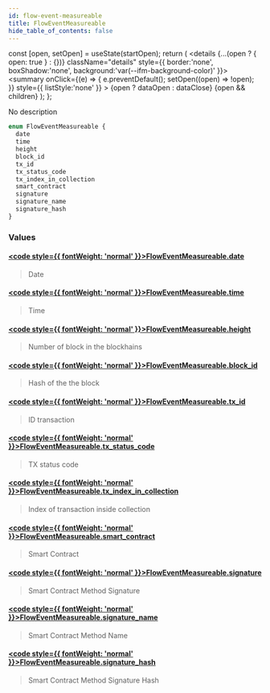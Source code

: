 ```yaml
---
id: flow-event-measureable
title: FlowEventMeasureable
hide_table_of_contents: false
---
```







  const [open, setOpen] = useState(startOpen);
  return (
    <details {...(open ? { open: true } : {})} className="details" style={{ border:'none', boxShadow:'none', background:'var(--ifm-background-color)' }}>
      <summary
        onClick={(e) => {
          e.preventDefault();
          setOpen((open) => !open);
        }}
        style={{ listStyle:'none' }}
      >
      {open ? dataOpen : dataClose}
      </summary>
      {open && children}
    </details>
  );
};








No description


```graphql
enum FlowEventMeasureable {
  date
  time
  height
  block_id
  tx_id
  tx_status_code
  tx_index_in_collection
  smart_contract
  signature
  signature_name
  signature_hash
}
```




### Values

#### [<code style={{ fontWeight: 'normal' }}>FlowEventMeasureable.<b>date</b></code>](#)  
> 
> 
> Date
> 

#### [<code style={{ fontWeight: 'normal' }}>FlowEventMeasureable.<b>time</b></code>](#)  
> 
> 
> Time
> 

#### [<code style={{ fontWeight: 'normal' }}>FlowEventMeasureable.<b>height</b></code>](#)  
> 
> 
> Number of block in the blockhains
> 

#### [<code style={{ fontWeight: 'normal' }}>FlowEventMeasureable.<b>block_id</b></code>](#)  
> 
> 
> Hash of the the block
> 

#### [<code style={{ fontWeight: 'normal' }}>FlowEventMeasureable.<b>tx_id</b></code>](#)  
> 
> 
> ID transaction
> 

#### [<code style={{ fontWeight: 'normal' }}>FlowEventMeasureable.<b>tx_status_code</b></code>](#)  
> 
> 
> TX status code
> 

#### [<code style={{ fontWeight: 'normal' }}>FlowEventMeasureable.<b>tx_index_in_collection</b></code>](#)  
> 
> 
> Index of transaction inside collection
> 

#### [<code style={{ fontWeight: 'normal' }}>FlowEventMeasureable.<b>smart_contract</b></code>](#)  
> 
> 
> Smart Contract
> 

#### [<code style={{ fontWeight: 'normal' }}>FlowEventMeasureable.<b>signature</b></code>](#)  
> 
> 
> Smart Contract Method Signature
> 

#### [<code style={{ fontWeight: 'normal' }}>FlowEventMeasureable.<b>signature_name</b></code>](#)  
> 
> 
> Smart Contract Method Name
> 

#### [<code style={{ fontWeight: 'normal' }}>FlowEventMeasureable.<b>signature_hash</b></code>](#)  
> 
> 
> Smart Contract Method Signature Hash
> 



